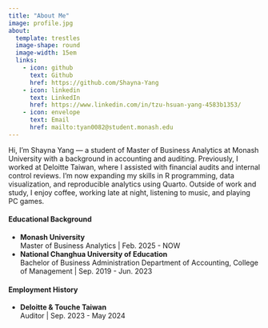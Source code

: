 ```yaml
---
title: "About Me"
image: profile.jpg
about:
  template: trestles
  image-shape: round
  image-width: 15em
  links:
    - icon: github
      text: Github
      href: https://github.com/Shayna-Yang
    - icon: linkedin
      text: LinkedIn
      href: https://www.linkedin.com/in/tzu-hsuan-yang-4583b1353/
    - icon: envelope
      text: Email
      href: mailto:tyan0082@student.monash.edu
---
```


Hi, I’m Shayna Yang — a student of Master of Business Analytics at Monash University with a background in accounting and auditing. Previously, I worked at Deloitte Taiwan, where I assisted with financial audits and internal control reviews. I’m now expanding my skills in R programming, data visualization, and reproducible analytics using Quarto. Outside of work and study, I enjoy coffee, working late at night, listening to music, and playing PC games.

#### Educational Background 
- **Monash University**  
    Master of Business Analytics | Feb. 2025 - NOW
- **National Changhua University of Education**  
    Bachelor of Business Administration Department of Accounting, College of Management | Sep. 2019 - Jun. 2023


#### Employment History 
- **Deloitte & Touche Taiwan**  
    Auditor | Sep. 2023 - May 2024
